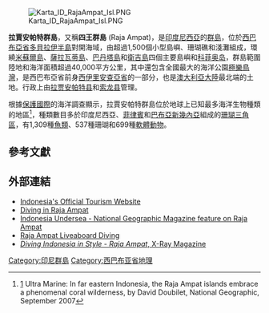 [[Image:Karta_ID_RajaAmpat_Isl.PNG|thumb]]

'''拉賈安帕特群島'''，又稱'''四王群島''' (Raja Ampat)，是[[印度尼西亞|印度尼西亞]]的[[群島|群島]]，位於[[西巴布亞省|西巴布亞省]][[多貝拉伊半島|多貝拉伊半島]]對開海域，由超過1,500個小型島嶼、珊瑚礁和淺灘組成，環繞[[米蘇爾島|米蘇爾島]]、[[薩拉瓦蒂島|薩拉瓦蒂島]]、[[巴丹塔島|巴丹塔島]]和[[衛吉島|衛吉島]]四個主要島嶼和[[科菲奥岛|科菲奥岛]]，群島範圍陸地和海洋面積超過40,000平方公里，其中還包含全國最大的海洋公園[[極樂鳥灣|極樂鳥灣]]，是西巴布亞省前身[[西巴布亞省|西伊里安查亞省]]的一部分，也是[[澳大利亞大陸|澳大利亞大陸]]最北端的土地。行政上由[[拉贾安帕特县|拉贾安帕特县]]和[[索龙县|索龙县]]管理。

根據[[保護國際|保護國際]]的海洋調查顯示，拉賈安帕特群島位於地球上已知最多海洋生物種類的地區<ref>[http://ngm.nationalgeographic.com/2007/09/indonesia/doubilet-text] {{Wayback|url=http://ngm.nationalgeographic.com/2007/09/indonesia/doubilet-text |date=20090806040153 }} Ultra Marine: In far eastern Indonesia, the Raja Ampat islands embrace a phenomenal coral wilderness, by David Doubilet, National Geographic, September 2007</ref>，種類數目多於印度尼西亞、[[菲律賓|菲律賓]]和[[巴布亞新幾內亞|巴布亞新幾內亞]]組成的[[珊瑚三角區|珊瑚三角區]]，有1,309種[[魚類|魚類]]、537種珊瑚和699種[[軟體動物|軟體動物]]。

== 參考文獻 ==
{{Reflist}}

==外部連結==
{{Commonscat|Raja Ampat}}
*[http://www.indonesia.travel/en/destination/248/raja-ampat Indonesia's Official Tourism Website] {{Wayback|url=http://www.indonesia.travel/en/destination/248/raja-ampat |date=20160605034658 }}
*[http://www.divetheworldindonesia.com/raja-ampat-irian-jaya-diving-sites.htm Diving in Raja Ampat] {{Wayback|url=http://www.divetheworldindonesia.com/raja-ampat-irian-jaya-diving-sites.htm |date=20131013181339 }} {{Wayback|url=http://www.divetheworldindonesia.com/raja-ampat-irian-jaya-diving-sites.htm |date=20131013181339 }}<!-- Initial article copied from here, see talk page for permission of use -->
*[http://ngm.nationalgeographic.com/2007/09/indonesia/doubilet-text Indonesia Undersea - National Geographic Magazine feature on Raja Ampat] {{Wayback|url=http://ngm.nationalgeographic.com/2007/09/indonesia/doubilet-text |date=20090806040153 }}
*[https://web.archive.org/web/20101030161848/http://www.divingbali.com/raja_ampat_area_liveaboards.html Raja Ampat Liveaboard Diving]
*[http://www.xray-mag.com/pdfs/articles/Travel_RajaAmpat_DebFugitt_04.pdf ''Diving Indonesia in Style - Raja Ampat'', X-Ray Magazine] {{Wayback|url=http://www.xray-mag.com/pdfs/articles/Travel_RajaAmpat_DebFugitt_04.pdf |date=20191117070237 }}

{{coord|0|14|S|130|31|E|display=title}}

{{Indonesia-stub}}
[[Category:印尼群島|Category:印尼群島]]
[[Category:西巴布亚省地理|Category:西巴布亚省地理]]